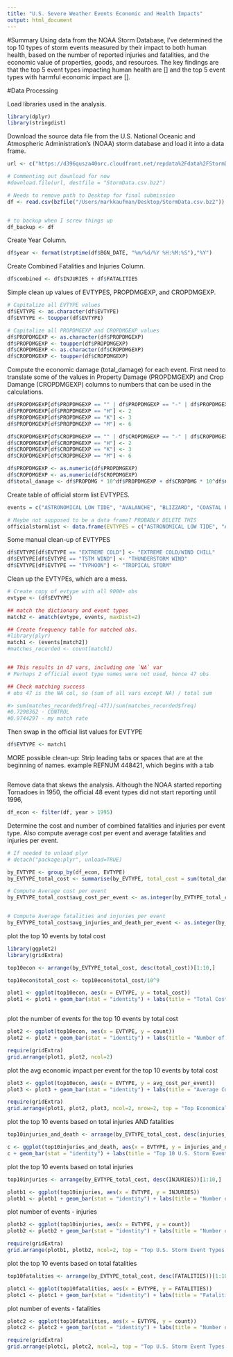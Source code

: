 ```yaml
---
title: "U.S. Severe Weather Events Economic and Health Impacts"
output: html_document
---
```


#Summary
Using data from the NOAA Storm Database, I've determined the top 10 types of storm events measured by their impact to both human health, based on the number of reported injuries and fatalities, and the economic value of properties, goods, and resources. The key findings are that the top 5 event types impacting human health are [] and the top 5 event types with harmful economic impact are []. 

#Data Processing


Load libraries used in the analysis.

```r
library(dplyr)
library(stringdist)
```


Download the source data file from the U.S. National Oceanic and Atmospheric Administration's (NOAA) storm database and load it into a data frame.

```r
url <- c("https://d396qusza40orc.cloudfront.net/repdata%2Fdata%2FStormData.csv.bz2")

# Commenting out download for now
#download.file(url, destfile = "StormData.csv.bz2")

# Needs to remove path to Desktop for final submission
df <- read.csv(bzfile("/Users/markkaufman/Desktop/StormData.csv.bz2"))


# to backup when I screw things up
df_backup <- df
```

Create Year Column.

```r
df$year <- format(strptime(df$BGN_DATE, "%m/%d/%Y %H:%M:%S"),"%Y")
```

Create Combined Fatalities and Injuries Column.

```r
df$combined <- df$INJURIES + df$FATALITIES
```

Simple clean up values of EVTYPES, PROPDMGEXP, and CROPDMGEXP.

```r
# Capitalize all EVTYPE values
df$EVTYPE <- as.character(df$EVTYPE)
df$EVTYPE <- toupper(df$EVTYPE)

# Capitalize all PROPDMGEXP and CROPDMGEXP values
df$PROPDMGEXP <- as.character(df$PROPDMGEXP)
df$PROPDMGEXP <- toupper(df$PROPDMGEXP)
df$CROPDMGEXP <- as.character(df$CROPDMGEXP)
df$CROPDMGEXP <- toupper(df$CROPDMGEXP)

```


Compute the economic damage (total_damage) for each event. First need to translate some of the values in Property Damage (PROPDMGEXP) and Crop Damange (CROPDMGEXP) columns to numbers that can be used in the calculations. 

```r

df$PROPDMGEXP[df$PROPDMGEXP == "" | df$PROPDMGEXP == "-" | df$PROPDMGEXP == "?" | df$PROPDMGEXP == "+"] <- 0
df$PROPDMGEXP[df$PROPDMGEXP == "H"] <- 2
df$PROPDMGEXP[df$PROPDMGEXP == "K"] <- 3
df$PROPDMGEXP[df$PROPDMGEXP == "M"] <- 6

df$CROPDMGEXP[df$CROPDMGEXP == "" | df$CROPDMGEXP == "-" | df$CROPDMGEXP == "?" | df$CROPDMGEXP == "+"] <- 0
df$CROPDMGEXP[df$CROPDMGEXP == "H"] <- 2
df$CROPDMGEXP[df$CROPDMGEXP == "K"] <- 3
df$CROPDMGEXP[df$CROPDMGEXP == "M"] <- 6

df$PROPDMGEXP <- as.numeric(df$PROPDMGEXP)
df$CROPDMGEXP <- as.numeric(df$CROPDMGEXP)
df$total_damage <- df$PROPDMG * 10^df$PROPDMGEXP + df$CROPDMG * 10^df$CROPDMGEXP

```


Create table of official storm list EVTYPES.
```r

events = c("ASTRONOMICAL LOW TIDE", "AVALANCHE", "BLIZZARD", "COASTAL FLOOD", "COLD/WIND CHILL", "DEBRIS FLOW", "DENSE FOG", "DENSE SMOKE", "DROUGHT", "DUST DEVIL", "DUST STORM", "EXCESSIVE HEAT", "EXTREME COLD/WIND CHILL", "FLASH FLOOD", "FLOOD", "FROST/FREEZE", "FUNNEL CLOUD", "FREEZING FOG", "HAIL", "HEAT", "HEAVY RAIN", "HEAVY SNOW", "HIGH SURF", "HIGH WIND", "HURRICANE (TYPHOON)", "ICE STORM", "LAKE-EFFECT SNOW", "LAKESHORE FLOOD", "LIGHTNING", "MARINE HAIL", "MARINE HIGH WIND", "MARINE STRONG WIND", "MARINE THUNDERSTORM WIND", "RIP CURRENT", "SEICHE", "SLEET", "STORM SURGE/TIDE", "STRONG WIND", "THUNDERSTORM WIND", "TORNADO", "TROPICAL DEPRESSION", "TROPICAL STORM", "TSUNAMI", "VOLCANIC ASH", "WATERSPOUT", "WILDFIRE", "WINTER STORM", "WINTER WEATHER")

# Maybe not supposed to be a data frame? PROBABLY DELETE THIS
officialstormlist <- data.frame(EVTYPES = c("ASTRONOMICAL LOW TIDE", "AVALANCHE", "BLIZZARD", "COASTAL FLOOD", "COLD/WIND CHILL", "DEBRIS FLOW", "DENSE FOG", "DENSE SMOKE", "DROUGHT", "DUST DEVIL", "DUST STORM", "EXCESSIVE HEAT", "EXTREME COLD/WIND CHILL", "FLASH FLOOD", "FLOOD", "FROST/FREEZE", "FUNNEL CLOUD", "FREEZING FOG", "HAIL", "HEAT", "HEAVY RAIN", "HEAVY SNOW", "HIGH SURF", "HIGH WIND", "HURRICANE (TYPHOON)", "ICE STORM", "LAKE-EFFECT SNOW", "LAKESHORE FLOOD", "LIGHTNING", "MARINE HAIL", "MARINE HIGH WIND", "MARINE STRONG WIND", "MARINE THUNDERSTORM WIND", "RIP CURRENT", "SEICHE", "SLEET", "STORM SURGE/TIDE", "STRONG WIND", "THUNDERSTORM WIND", "TORNADO", "TROPICAL DEPRESSION", "TROPICAL STORM", "TSUNAMI", "VOLCANIC ASH", "WATERSPOUT", "WILDFIRE", "WINTER STORM", "WINTER WEATHER"))

```


Some manual clean-up of EVTYPES 

```r
df$EVTYPE[df$EVTYPE == "EXTREME COLD"] <- "EXTREME COLD/WIND CHILL"
df$EVTYPE[df$EVTYPE == "TSTM WIND"] <- "THUNDERSTORM WIND"
df$EVTYPE[df$EVTYPE == "TYPHOON"] <- "TROPICAL STORM"
```


Clean up the EVTYPEs, which are a mess. 

```r
# Create copy of evtype with all 9000+ obs
evtype <- (df$EVTYPE)

## match the dictionary and event types
match2 <- amatch(evtype, events, maxDist=2)

## Create frequency table for matched obs. 
#library(plyr)
match1 <- (events[match2])
#matches_recorded <- count(match1)


## This results in 47 vars, including one `NA` var
# Perhaps 2 official event type names were not used, hence 47 obs

## Check matching success
# obs 47 is the NA col, so (sum of all vars except NA) / total sum

#> sum(matches_recorded$freq[-47])/sum(matches_recorded$freq) 
#0.7298362 - CONTROL
#0.9744297 - my match rate 
```


Then swap in the official list values for EVTYPE

```r
df$EVTYPE <- match1
```


MORE possible clean-up: Strip leading tabs or spaces that are at the beginning of names. example REFNUM 448421, which begins with a tab
```r

```


Remove data that skews the analysis. Although the NOAA started reporting Tornadoes in 1950, the official 48 event types did not start reporting until 1996,

```r
df_econ <- filter(df, year > 1995)
```


Determine the cost and number of combined fatalities and injuries per event type. Also compute average cost per event and average fatalities and injuries per event.

```r
# If needed to unload plyr
# detach("package:plyr", unload=TRUE) 

by_EVTYPE <- group_by(df_econ, EVTYPE)
by_EVTYPE_total_cost <- summarise(by_EVTYPE, total_cost = sum(total_damage), INJURIES = sum(INJURIES), FATALITIES = sum(FATALITIES), injuries_and_death = sum(combined), count = n())

# Compute Average cost per event
by_EVTYPE_total_cost$avg_cost_per_event <- as.integer(by_EVTYPE_total_cost$total_cost / by_EVTYPE_total_cost$count)


# Compute Average fatalities and injuries per event
by_EVTYPE_total_cost$avg_injuries_and_death_per_event <- as.integer(by_EVTYPE_total_cost$injuries_and_death / by_EVTYPE_total_cost$count)

```

plot the top 10 events by total cost

```r
library(ggplot2)
library(gridExtra)

top10econ <- arrange(by_EVTYPE_total_cost, desc(total_cost))[1:10,]

top10econ$total_cost <- top10econ$total_cost/10^9

plot1 <- ggplot(top10econ, aes(x = EVTYPE, y = total_cost))
plot1 <- plot1 + geom_bar(stat = "identity") + labs(title = "Total Cost", x = "Event Type", y = "Economic Impact (Billions U.S. Dollars)") + theme(axis.text.x = element_text(angle = 90, hjust = 1))



```

plot the number of events for the top 10 events by total cost

```r
plot2 <- ggplot(top10econ, aes(x = EVTYPE, y = count))
plot2 <- plot2 + geom_bar(stat = "identity") + labs(title = "Number of Events", x = "Event Type", y = "Number of recorded events (1996-2011)") + theme(axis.text.x = element_text(angle = 90, hjust = 1))

```


```r

require(gridExtra)
grid.arrange(plot1, plot2, ncol=2)

```



plot the avg economic impact per event for the top 10 events by total cost
```r

plot3 <- ggplot(top10econ, aes(x = EVTYPE, y = avg_cost_per_event))
plot3 <- plot3 + geom_bar(stat = "identity") + labs(title = "Average Cost", x = "Event Type", y = "Average Cost Per Event (U.S. Dollars)") + theme(axis.text.x = element_text(angle = 90, hjust = 1))

```



```r

require(gridExtra)
grid.arrange(plot1, plot2, plot3, ncol=2, nrow=2, top = "Top Economically Harmful U.S. Storm Event Types (1996-2011)")

```



plot the top 10 events based on total injuries AND fatalities 

```r
top10injuries_and_death <- arrange(by_EVTYPE_total_cost, desc(injuries_and_death))[1:10,]

c <- ggplot(top10injuries_and_death, aes(x = EVTYPE, y = injuries_and_death))
c + geom_bar(stat = "identity") + labs(title = "Top 10 U.S. Storm Event Types Causing Most Human Health Harm (1996-2011)", x = "Event Type", y = "Number of Fatalities and Injuries") + theme(axis.text.x = element_text(angle = 90, hjust = 1))

```



plot the top 10 events based on total injuries 

```r
top10injuries <- arrange(by_EVTYPE_total_cost, desc(INJURIES))[1:10,]

plotb1 <- ggplot(top10injuries, aes(x = EVTYPE, y = INJURIES))
plotb1 <- plotb1 + geom_bar(stat = "identity") + labs(title = "Number of Injuries", x = "Event Type", y = "Number of Injuries") + theme(axis.text.x = element_text(angle = 90, hjust = 1))

```

plot number of events  - injuries

```r

plotb2 <- ggplot(top10injuries, aes(x = EVTYPE, y = count))
plotb2 <- plotb2 + geom_bar(stat = "identity") + labs(title = "Number of Recorded Events", x = "Event Type", y = "Number of Events Recorded") + theme(axis.text.x = element_text(angle = 90, hjust = 1))

```


```r

require(gridExtra)
grid.arrange(plotb1, plotb2, ncol=2, top = "Top U.S. Storm Event Types Causing Human Injury (1996-2011)")

```




plot the top 10 events based on total fatalities 
```r
top10fatalities <- arrange(by_EVTYPE_total_cost, desc(FATALITIES))[1:10,]

plotc1 <- ggplot(top10fatalities, aes(x = EVTYPE, y = FATALITIES))
plotc1 <- plotc1 + geom_bar(stat = "identity") + labs(title = "Fatalities", x = "Event Type", y = "Number of Fatalities") + theme(axis.text.x = element_text(angle = 90, hjust = 1))

```

plot number of events - fatalities

```r

plotc2 <- ggplot(top10fatalities, aes(x = EVTYPE, y = count))
plotc2 <- plotc2 + geom_bar(stat = "identity") + labs(title = "Number of Recorded Events", x = "Event Type", y = "Number of Events Recorded") + theme(axis.text.x = element_text(angle = 90, hjust = 1))

```


```r

require(gridExtra)
grid.arrange(plotc1, plotc2, ncol=2, top = "Top U.S. Storm Event Types Causing Fatalities (1996-2011)")

```


